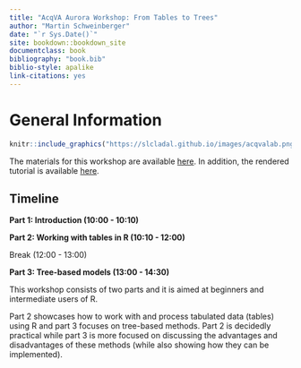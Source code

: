 ```yaml
--- 
title: "AcqVA Aurora Workshop: From Tables to Trees"
author: "Martin Schweinberger"
date: "`r Sys.Date()`"
site: bookdown::bookdown_site
documentclass: book
bibliography: "book.bib"
biblio-style: apalike
link-citations: yes
---
```


# General Information

```r
knitr::include_graphics("https://slcladal.github.io/images/acqvalab.png")
```

The materials for this workshop are available [here](https://github.com/MartinSchweinberger/acqvatabletree). In addition, the rendered tutorial is available [here](https://martinschweinberger.github.io/acqvatabletree/).

## Timeline {-}

**Part 1: Introduction (10:00 - 10:10)**

**Part 2: Working with tables in R (10:10 - 12:00)**

Break (12:00 - 13:00)

**Part 3: Tree-based models (13:00 - 14:30)**

This workshop consists of two parts and it is aimed at beginners and intermediate users of R.

Part 2 showcases how to work with and process tabulated data (tables) using R and part 3 focuses on tree-based methods. Part 2 is decidedly practical while part 3 is more focused on discussing the advantages and disadvantages of these methods (while also showing how they can be implemented). 

